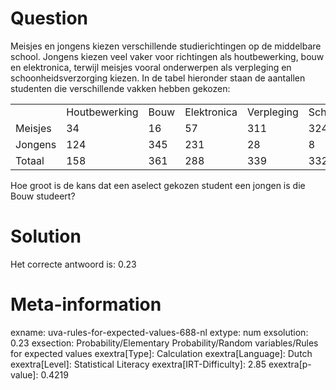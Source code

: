 Question
========

Meisjes en jongens kiezen verschillende studierichtingen op de
middelbare school. Jongens kiezen veel vaker voor richtingen als
houtbewerking, bouw en elektronica, terwijl meisjes vooral onderwerpen
als verpleging en schoonheidsverzorging kiezen. In de tabel hieronder
staan de aantallen studenten die verschillende vakken hebben gekozen:

  --------- --------------- ------ ------------- ------------ ----------------------- --------
            Houtbewerking   Bouw   Elektronica   Verpleging   Schoonheidsverzorging   Totaal
  Meisjes   34              16     57            311          324                     742
  Jongens   124             345    231           28           8                       736
  Totaal    158             361    288           339          332                     1478
  --------- --------------- ------ ------------- ------------ ----------------------- --------

Hoe groot is de kans dat een aselect gekozen student een jongen is die
Bouw studeert?

Solution
========

Het correcte antwoord is: 0.23

Meta-information
================
exname: uva-rules-for-expected-values-688-nl
extype: num
exsolution: 0.23
exsection: Probability/Elementary Probability/Random variables/Rules for expected values
exextra[Type]: Calculation
exextra[Language]: Dutch
exextra[Level]: Statistical Literacy
exextra[IRT-Difficulty]: 2.85
exextra[p-value]: 0.4219
